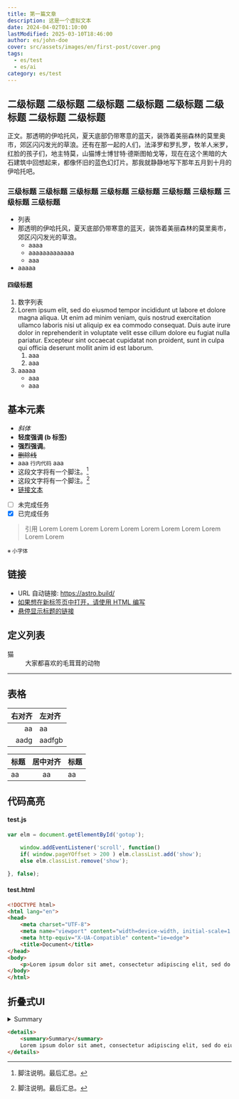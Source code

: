```yaml
---
title: 第一篇文章
description: 这是一个虚拟文本
date: 2024-04-02T01:10:00
lastModified: 2025-03-10T18:46:00
author: es/john-doe
cover: src/assets/images/en/first-post/cover.png
tags:
  - es/test
  - es/ai
category: es/test
---
```

## 二级标题 二级标题 二级标题 二级标题 二级标题 二级标题 二级标题 二级标题
正文。那透明的伊哈托风，夏天底部仍带寒意的蓝天，装饰着美丽森林的莫里奥市，郊区闪闪发光的草浪。还有在那一起的人们，法泽罗和罗扎罗，牧羊人米罗，红脸的孩子们，地主特莫，山猫博士博甘特·德斯图帕戈等，现在在这个黑暗的大石建筑中回想起来，都像怀旧的蓝色幻灯片。那我就静静地写下那年五月到十月的伊哈托吧。

### 三级标题 三级标题 三级标题 三级标题 三级标题 三级标题 三级标题 三级标题 三级标题
- 列表
- 那透明的伊哈托风，夏天底部仍带寒意的蓝天，装饰着美丽森林的莫里奥市，郊区闪闪发光的草浪。
    - aaaa
    - aaaaaaaaaaaaa
    - aaa
- aaaaa

#### 四级标题
1. 数字列表
1. Lorem ipsum elit, sed do eiusmod tempor incididunt ut labore et dolore magna aliqua. Ut enim ad minim veniam, quis nostrud exercitation ullamco laboris nisi ut aliquip ex ea commodo consequat. Duis aute irure dolor in reprehenderit in voluptate velit esse cillum dolore eu fugiat nulla pariatur. Excepteur sint occaecat cupidatat non proident, sunt in culpa qui officia deserunt mollit anim id est laborum.
    1. aaa
    1. aaa
1. aaaaa
    * aaa
    * aaa

## 基本元素
- *斜体*
- <b>轻度强调 (b 标签)</b>
- **强烈强调**。
- ~~删除线~~
- aaa `行内代码` aaa
- 这段文字将有一个脚注。[^^1]
- 这段文字将有一个脚注。[^^2]
- [链接文本](https://astro.build/)
- [ ] 未完成任务
- [x] 已完成任务

[^^1]: 脚注说明。最后汇总。
[^^2]: 脚注说明。最后汇总。

> 引用 Lorem Lorem Lorem Lorem Lorem Lorem Lorem Lorem Lorem Lorem Lorem

<small>※ 小字体</small>

## 链接
- URL 自动链接: https://astro.build/
- <a href="https://astro.build/" target="brank_">如果想在新标签页中打开，请使用 HTML 编写</a>
- [悬停显示标题的链接](https://astro.build/ "你好")

## 定义列表

<dl>
    <dt>猫</dt>
    <dd>大家都喜欢的毛茸茸的动物</dd>
</dl>

---

## 表格
右对齐 | 左对齐
--:|:--
aa | aa
aadg | aadfgb

标题 | 居中对齐 | 标题
:--|:--:|:--
aa | aa | aa

## 代码高亮

#### test.js

```js
var elm = document.getElementById('gotop');

    window.addEventListener('scroll', function()
    if( window.pageYOffset > 200 ) elm.classList.add('show');
    else elm.classList.remove('show');

}, false);
```

#### test.html
```html
<!DOCTYPE html>
<html lang="en">
<head>
    <meta charset="UTF-8">
    <meta name="viewport" content="width=device-width, initial-scale=1.0">
    <meta http-equiv="X-UA-Compatible" content="ie=edge">
    <title>Document</title>
</head>
<body>
    <p>Lorem ipsum dolor sit amet, consectetur adipiscing elit, sed do eiusmod tempor incididunt ut labore et dolore magna aliqua. Ut enim ad minim veniam, quis nostrud exercitation ullamco laboris nisi ut aliquip ex ea commodo consequat. Duis aute irure dolor in reprehenderit in voluptate velit esse cillum dolore eu fugiat nulla pariatur. Excepteur sint occaecat cupidatat non proident, sunt in culpa qui officia deserunt mollit anim id est laborum.</p>
</body>
</html>
```


## 折叠式UI

<details>
    <summary>Summary</summary>
    Lorem ipsum dolor sit amet, consectetur adipiscing elit, sed do eiusmod tempor incididunt ut labore et dolore magna aliqua. Ut enim ad minim veniam, quis nostrud exercitation ullamco laboris nisi ut aliquip ex ea commodo consequat. Duis aute irure dolor in reprehenderit in voluptate velit esse cillum dolore eu fugiat nulla pariatur. Excepteur sint occaecat cupidatat non proident, sunt in culpa qui officia deserunt mollit anim id est laborum.
</details>

```html
<details>
    <summary>Summary</summary>
    Lorem ipsum dolor sit amet, consectetur adipiscing elit, sed do eiusmod tempor incididunt ut labore et dolore magna aliqua. Ut enim ad minim veniam, quis nostrud exercitation ullamco laboris nisi ut aliquip ex ea commodo consequat. Duis aute irure dolor in reprehenderit in voluptate velit esse cillum dolore eu fugiat nulla pariatur. Excepteur sint occaecat cupidatat non proident, sunt in culpa qui officia deserunt mollit anim id est laborum.
</details>
```
